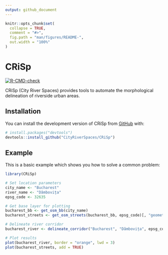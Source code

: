 ```yaml
---
output: github_document
---
```


<!-- README.md is generated from README.Rmd. Please edit that file -->

```r
knitr::opts_chunk$set(
  collapse = TRUE,
  comment = "#>",
  fig.path = "man/figures/README-",
  out.width = "100%"
)
```

# CRiSp

<!-- badges: start -->
[![R-CMD-check](https://github.com/CityRiverSpaces/CRiSp/actions/workflows/R-CMD-check.yaml/badge.svg)](https://github.com/CityRiverSpaces/CRiSp/actions/workflows/R-CMD-check.yaml)
<!-- badges: end -->

CRiSp (City River Spaces) provides tools to automate the morphological delineation of riverside urban areas.

## Installation

You can install the development version of CRiSp from [GitHub](https://github.com/) with:

``` r
# install.packages("devtools")
devtools::install_github("CityRiverSpaces/CRiSp")
```

## Example

This is a basic example which shows you how to solve a common problem:

```r
library(CRiSp)

# Set location parameters
city_name <- "Bucharest"
river_name <- "Dâmbovița"
epsg_code <- 32635

# Get base layer for plotting
bucharest_bb <- get_osm_bb(city_name) 
bucharest_streets <- get_osm_streets(bucharest_bb, epsg_code)[, "geometry"]

# Delineate river corridor
bucharest_river <- delineate_corridor("Bucharest", "Dâmbovița", epsg_code)

# Plot results
plot(bucharest_river, border = "orange", lwd = 3)
plot(bucharest_streets, add = TRUE)
```
